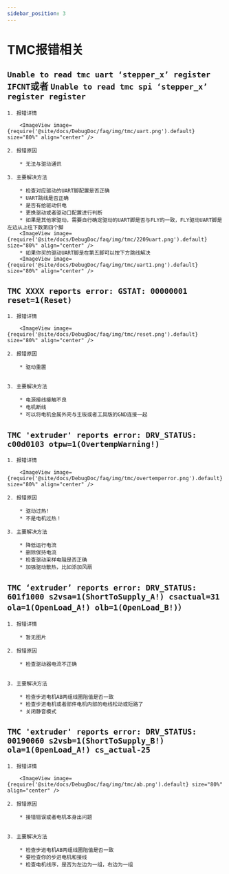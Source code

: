 ```yaml
---
sidebar_position: 3
---
```




# TMC报错相关

## `Unable to read tmc uart ‘stepper_x’ register IFCNT`或者 `Unable to read tmc spi ‘stepper_x’ register register` 

    1. 报错详情

        <ImageView image={require('@site/docs/DebugDoc/faq/img/tmc/uart.png').default} size="80%" align="center" />

    2. 报错原因

        * 无法与驱动通讯

    3. 主要解决方法

        * 检查对应驱动的UART脚配置是否正确
        * UART跳线是否正确
        * 是否有给驱动供电
        * 更换驱动或者驱动口配置进行判断
        * 如果是其他家驱动，需要自行确定驱动的UART脚是否与FLY的一致，FLY驱动UART脚是左边从上往下数第四个脚
        <ImageView image={require('@site/docs/DebugDoc/faq/img/tmc/2209uart.png').default} size="80%" align="center" />
        * 如果你买的驱动UART脚是在第五脚可以按下方跳线解决
        <ImageView image={require('@site/docs/DebugDoc/faq/img/tmc/uart1.png').default} size="80%" align="center" />

## `TMC XXXX reports error: GSTAT: 00000001 reset=1(Reset) ` 

    1. 报错详情

        <ImageView image={require('@site/docs/DebugDoc/faq/img/tmc/reset.png').default} size="80%" align="center" />

    2. 报错原因

        * 驱动重置


    3. 主要解决方法

        * 电源接线接触不良
        * 电机断线
        * 可以将电机金属外壳与主板或者工具版的GND连接一起

## `TMC 'extruder' reports error: DRV_STATUS: c00d0103 otpw=1(OvertempWarning!) `

    1. 报错详情

        <ImageView image={require('@site/docs/DebugDoc/faq/img/tmc/overtemperror.png').default} size="80%" align="center" />

    2. 报错原因

        * 驱动过热!
        * 不是电机过热！

    3. 主要解决方法

        * 降低运行电流
        * 删除保持电流
        * 检查驱动采样电阻是否正确
        * 加强驱动散热，比如添加风扇

## `TMC ‘extruder’ reports error: DRV_STATUS: 601f1000 s2vsa=1(ShortToSupply_A!) csactual=31 ola=1(OpenLoad_A!) olb=1(OpenLoad_B!)）`

    1. 报错详情

        * 暂无图片

    2. 报错原因

        * 检查驱动器电流不正确


    3. 主要解决方法
        
        * 检查步进电机AB两组线圈阻值是否一致
        * 检查步进电机或者部件电机内部的电线松动或短路了
        * 关闭静音模式

## `TMC 'extruder' reports error: DRV_STATUS: 00190060 s2vsb=1(ShortToSupply_B!) ola=1(0penLoad_A!) cs_actual-25`

    1. 报错详情
    
        <ImageView image={require('@site/docs/DebugDoc/faq/img/tmc/ab.png').default} size="80%" align="center" />

    2. 报错原因

        * 接错错误或者电机本身出问题


    3. 主要解决方法
        
        * 检查步进电机AB两组线圈阻值是否一致
        * 要检查你的步进电机和接线
        * 检查电机线序，是否为左边为一组，右边为一组
